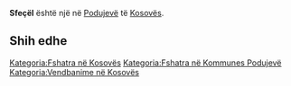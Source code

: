 {{Fshat në 
 | Emri                = Sfeçël
 | EmriAlt                = 
 | NAME_SHORT_FORM=      
 | NAME_GENERIC=      
 | NAME_SORT_NAME_RO=      SFECEL
 | FULL_NAME_RO = Sfeçël
 | FULL_NAME_ND_RO=Sfecel
 | SORT_NAME_RG=SFECEL
 | FULL_NAME_RG=Sfeçël
 | FULL_NAME_ND_RG=Sfecel
 | SRP_NAME_SHORT_FORM=      
 | SRP_NAME_GENERIC=      
 | SRP_NAME_SORT_NAME_RO=      
 | SRP_FULL_NAME_RO = 
 | SRP_FULL_NAME_ND_RO=
 | SRP_SORT_NAME_RG=
 | SRP_FULL_NAME_RG=
 | SRP_FULL_NAME_ND_RG=
 | Emri (Rasa dhanore) = 
 | Figura              = 
 | Shteti              = Kosovo
 | Komuna              = Podujevë
 | Kodi postar         = 
 | Sipërfaqja          = 

 | Popullsia           = 

 | Regj. i popullsisë  = 
 | Dend. e popullsisë  = 
 | Faqja zyrtare       = 
 <!--- Koordinatat ----> 
 | Gjerësia            = 42.876389
 | Gjatësia            = 21.220556
 | Lartësia            = 
}}
'''Sfeçël''' është një [[]] në [[Podujevë]] të [[Kosovës]].

<!-- == Gjeografia == -->
<!-- == Historia == -->
<!-- == Demografia == -->
== Shih edhe ==
{{Komuna Podujevë}}
{{Kosovo-Administrata-Cung}}

[[Kategoria:Fshatra në Kosovës]]
[[Kategoria:Fshatra në Kommunes Podujevë]]
[[Kategoria:Vendbanime në Kosovës]]